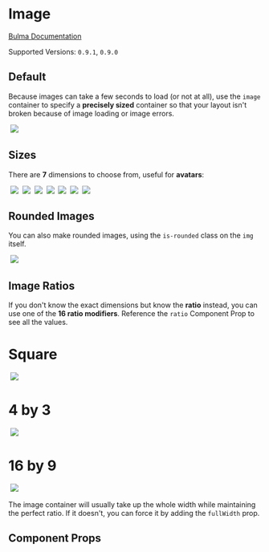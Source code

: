 

<Meta title="Elements/Image" component={Image} />

# Image

[Bulma Documentation](https://bulma.io/documentation/elements/image/)

Supported Versions: `0.9.1`, `0.9.0`

## Default

Because images can take a few seconds to load (or not at all), use the `image` container to specify a **precisely sized** container so that your layout isn't broken because of image loading or image errors.

<Canvas>
  <Story name="Default">
    <Image size="128x128">
      <img src="https://bulma.io/images/placeholders/128x128.png" />
    </Image>
  </Story>
</Canvas>

## Sizes

There are **7** dimensions to choose from, useful for **avatars**:

<Canvas>
  <Story name="Sizes">
    <Block>
      <Image size="16x16">
        <img src="https://bulma.io/images/placeholders/16x16.png" />
      </Image>
    </Block>
    <Block>
      <Image size="24x24">
        <img src="https://bulma.io/images/placeholders/24x24.png" />
      </Image>
    </Block>
    <Block>
      <Image size="32x32">
        <img src="https://bulma.io/images/placeholders/32x32.png" />
      </Image>
    </Block>
    <Block>
      <Image size="48x48">
        <img src="https://bulma.io/images/placeholders/48x48.png" />
      </Image>
    </Block>
    <Block>
      <Image size="64x64">
        <img src="https://bulma.io/images/placeholders/64x64.png" />
      </Image>
    </Block>
    <Block>
      <Image size="96x96">
        <img src="https://bulma.io/images/placeholders/96x96.png" />
      </Image>
    </Block>
    <Block>
      <Image size="128x128">
        <img src="https://bulma.io/images/placeholders/128x128.png" />
      </Image>
    </Block>
  </Story>
</Canvas>

## Rounded Images

You can also make rounded images, using the `is-rounded` class on the `img` itself.

<Canvas>
  <Story name="Rounded">
    <Image size="128x128">
      <img className="is-rounded" src="https://bulma.io/images/placeholders/128x128.png" />
    </Image>
  </Story>
</Canvas>

## Image Ratios

If you don't know the exact dimensions but know the **ratio** instead, you can use one of the **16 ratio modifiers**. Reference the `ratio` Component Prop to see all the values.

<Canvas>
  <Story name="Ratios">
    <Block style={{ maxWidth: '240px' }}>
      <h1>Square</h1>
      <Image ratio="square">
        <img src="https://bulma.io/images/placeholders/480x480.png" />
      </Image>
    </Block>
    <Block style={{ maxWidth: '240px' }}>
      <h1>4 by 3</h1>
      <Image ratio="4by3">
        <img src="https://bulma.io/images/placeholders/640x480.png" />
      </Image>
    </Block>
    <Block style={{ maxWidth: '240px' }}>
      <h1>16 by 9</h1>
      <Image ratio="16by9">
        <img src="https://bulma.io/images/placeholders/640x360.png" />
      </Image>
    </Block>
  </Story>
</Canvas>

The image container will usually take up the whole width while maintaining the perfect ratio.
If it doesn't, you can force it by adding the `fullWidth` prop.

## Component Props

<ArgsTable of={Image} />
